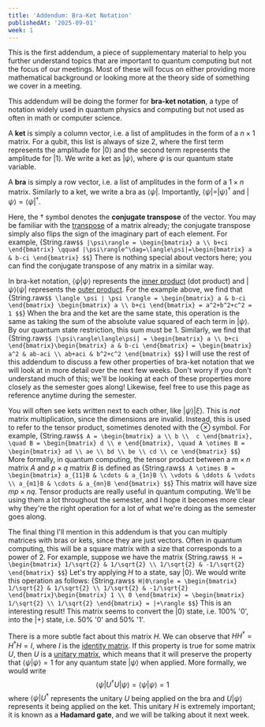 ```yaml
---
title: 'Addendum: Bra-Ket Notation'
publishedAt: '2025-09-01'
week: 1
---
```

<KatexSpan>
This is the first addendum, a piece of supplementary material to help you further understand topics that are important to quantum computing but not the focus of our meetings. Most of these will focus on either providing more mathematical background or looking more at the theory side of something we cover in a meeting. 

This addendum will be doing the former for **bra-ket notation**, a type of notation widely used in quantum physics and computing but not used as often in math or computer science.

A **ket** is simply a column vector, i.e. a list of amplitudes in the form of a $n \times 1$ matrix. For a qubit, this list is always of size 2, where the first term represents the amplitude for $|0\rangle$ and the second term represents the amplitude for $|1\rangle$. We write a ket as $|\psi\rangle$, where $\psi$ is our quantum state variable.

A **bra** is simply a row vector, i.e. a list of amplitudes in the form of a $1 \times n$ matrix. Similarly to a ket, we write a bra as $\langle \psi|$. Importantly, $\langle \psi| = |\psi\rangle^\dag$ and $|\psi\rangle = \langle\psi|^\dag$. 

Here, the $\dag$ symbol denotes the **conjugate transpose** of the vector. You may be familiar with the <a href="https://en.wikipedia.org/wiki/Transpose" target="_blank">transpose</a> of a matrix already; the conjugate transpose simply also flips the sign of the imaginary part of each element. For example,
{String.raw`$$
|\psi\rangle = \begin{bmatrix}
a \\
b+ci
\end{bmatrix} \qquad |\psi\rangle^\dag=\langle\psi|=\begin{bmatrix}
a & b-ci
\end{bmatrix}
$$`}
There is nothing special about vectors here; you can find the conjugate transpose of any matrix in a similar way.

In bra-ket notation, $\langle \psi | \psi \rangle$ represents the <a href="https://en.wikipedia.org/wiki/Dot_product" target="_blank">inner product</a> (dot product) and $|\psi\rangle \langle \psi |$ represents the <a href="https://en.wikipedia.org/wiki/Outer_product" target="_blank">outer product</a>. For the example above, we find that
{String.raw`$$
\langle \psi | \psi \rangle = \begin{bmatrix}
a & b-ci
\end{bmatrix} \begin{bmatrix}
a \\
b+ci
\end{bmatrix} = a^2+b^2+c^2 = 1
$$`}
When the bra and the ket are the same state, this operation is the same as taking the sum of the absolute value squared of each term in $|\psi\rangle$. By our quantum state restriction, this sum must be 1. Similarly, we find that
{String.raw`$$
|\psi\rangle\langle\psi| = \begin{bmatrix}
a \\
b+ci
\end{bmatrix}\begin{bmatrix}
a & b-ci
\end{bmatrix} = \begin{bmatrix}
a^2 & ab-aci \\
ab+aci & b^2+c^2
\end{bmatrix}
$$`}
I will use the rest of this addendum to discuss a few other properties of bra-ket notation that we will look at in more detail over the next few weeks. Don't worry if you don't understand much of this; we'll be looking at each of these properties more closely as the semester goes along! Likewise, feel free to use this page as reference anytime during the semester.

You will often see kets written next to each other, like $|\psi\rangle|\xi\rangle$. This is *not* matrix multiplication, since the dimensions are invalid. Instead, this is used to refer to the tensor product, sometimes denoted with the $\otimes$ symbol. For example,
{String.raw`$$
A = \begin{bmatrix}
a \\
b \\ 
c
\end{bmatrix}, \quad B = \begin{bmatrix}
d \\
e
\end{bmatrix}, \quad A \otimes B = \begin{bmatrix}
ad \\
ae \\
bd \\
be \\
cd \\
ce
\end{bmatrix}
$$`}
More formally, in quantum computing, the tensor product between a $m \times n$ matrix $A$ and $p \times q$ matrix $B$ is defined as
{String.raw`$$
A \otimes B = \begin{bmatrix}
    a_{11}B & \cdots & a_{1n}B \\
    \vdots & \ddots & \vdots \\
    a_{m1}B & \cdots & a_{mn}B
\end{bmatrix}
$$`}
This matrix will have size $mp \times nq$. Tensor products are really useful in quantum computing. We'll be using them a lot throughout the semester, and I hope it becomes more clear why they're the right operation for a lot of what we're doing as the semester goes along.

The final thing I'll mention in this addendum is that you can multiply matrices with bras or kets, since they are just vectors. Often in quantum computing, this will be a square matrix with a size that corresponds to a power of 2. For example, suppose we have the matrix
{String.raw`$$
H = \begin{bmatrix}
1/\sqrt{2} & 1/\sqrt{2} \\
1/\sqrt{2} & -1/\sqrt{2}
\end{bmatrix}
$$`}
Let's try applying $H$ to a state, say $|0\rangle$. We would write this operation as follows:
{String.raw`$$
H|0\rangle = \begin{bmatrix}
1/\sqrt{2} & 1/\sqrt{2} \\
1/\sqrt{2} & -1/\sqrt{2}
\end{bmatrix}\begin{bmatrix}
1 \\
0
\end{bmatrix} = \begin{bmatrix}
1/\sqrt{2} \\
1/\sqrt{2}
\end{bmatrix} = |+\rangle
$$`}
This is an interesting result! This matrix seems to convert the $|0\rangle$ state, i.e. 100% '0', into the $|+\rangle$ state, i.e. 50% '0' and 50% '1'. 

There is a more subtle fact about this matrix $H$. We can observe that $HH^\dag=H^\dag H=I$, where $I$ is the <a href="https://en.wikipedia.org/wiki/Identity_matrix" target="_blank">identity matrix</a>. If this property is true for some matrix $U$, then $U$ is a <a href="https://en.wikipedia.org/wiki/Unitary_matrix" target="_blank">unitary matrix</a>, which means that it will preserve the property that $\langle \psi | \psi \rangle=1$ for any quantum state $|\psi\rangle$ when applied. More formally, we would write
$$
\langle\psi|U^\dag U|\psi\rangle = \langle\psi|\psi\rangle = 1
$$
where $\langle\psi|U^\dag$ represents the unitary $U$ being applied on the bra and $U|\psi\rangle$ represents it being applied on the ket. This unitary $H$ is extremely important; it is known as a **Hadamard gate**, and we will be talking about it next week.
</KatexSpan>